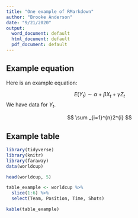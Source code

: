 ```yaml
---
title: "One example of RMarkdown"
author: "Brooke Anderson"
date: "9/21/2020"
output:
  word_document: default
  html_document: default
  pdf_document: default
---
```


## Example equation

Here is an example equation:

$$
E(Y_t) \sim \alpha + \beta X_t + \gamma Z_t
$$
We have data for $Y_t$.

$$
\sum _{i=1}^{n}2^{i}
$$



## Example table

```r
library(tidyverse)
library(knitr)
library(faraway)
data(worldcup)

head(worldcup, 5)

table_example <- worldcup %>% 
  slice(1:6) %>% 
  select(Team, Position, Time, Shots)

kable(table_example)
```




